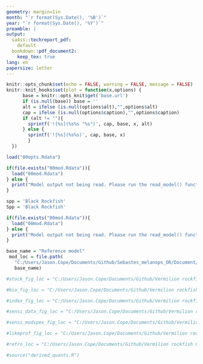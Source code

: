 ```yaml
---
geometry: margin=1in
month: "`r format(Sys.Date(), '%B')`"
year: "`r format(Sys.Date(), '%Y')`"
preamble: |
output:
  sa4ss::techreport_pdf:
    default
  bookdown::pdf_document2:
    keep_tex: true
lang: en
papersize: letter
---
```


```r
knitr::opts_chunk$set(echo = FALSE, warning = FALSE, message = FALSE)
knitr::knit_hooks$set(plot = function(x,options) {
      base = knitr::opts_knit$get('base.url')
      if (is.null(base)) base = ''
      alt = ifelse (is.null(options$alt),"",options$alt)
      cap = ifelse (is.null(options$caption),"",options$caption)
      if (alt != ""){
        sprintf('![%s](%s%s "%s")', cap, base, x, alt)
      } else {
        sprintf('![%s](%s%s)', cap, base, x)
        }
  })

load("00opts.Rdata")

if(file.exists("00mod.Rdata")){
  load("00mod.Rdata")
} else {
  print("Model output not being read. Please run the read_model() function.")
}

spp = 'Black Rockfish'
Spp = 'Black Rockfish'

if(file.exists("00mod.Rdata")){
  load("00mod.Rdata")
} else {
  print("Model output not being read. Please run the read_model() function.")
}

base_name = "Reference model"
 mod_loc = file.path(
   "C:/Users/Jason.Cope/Documents/Github/Sebastes_melanops_OR/Document/models",
   base_name)

#stock_fig_loc = "C:/Users/Jason.Cope/Documents/Github/Vermilion rockfish OR WA assessment 2021/OR/write_up/figures/stock"

#bio_fig_loc = "C:/Users/Jason.Cope/Documents/Github/Vermilion rockfish OR WA assessment 2021/OR/write_up/figures/biology_plots"

#index_fig_loc = "C:/Users/Jason.Cope/Documents/Github/Vermilion rockfish OR WA assessment 2021/OR/write_up/figures/index"

#sensi_data_fig_loc = "C:/Users/Jason.Cope/Documents/Github/Vermilion rockfish OR WA assessment 2021/OR/write_up/figures/sensi_data"

#sensi_modspex_fig_loc = "C:/Users/Jason.Cope/Documents/Github/Vermilion rockfish OR WA assessment 2021/OR/write_up/figures/sensi_modspex"

#likeprof_fig_loc = "C:/Users/Jason.Cope/Documents/Github/Vermilion rockfish OR WA assessment 2021/OR/write_up/figures/likelihoods"

#retro_loc = "C:/Users/Jason.Cope/Documents/Github/Vermilion rockfish OR WA assessment 2021/OR/write_up/figures/retro"

#source("derived_quants.R")
```
